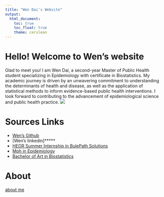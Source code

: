 ```yaml
---
title: "Wen Dai's Website"
output: 
  html_document:
    toc: true
    toc_float: true
    theme: cerulean
---
```


# Hello! Welcome to Wen's website
Glad to meet you! I am Wen Dai, a second-year Master of Public Health student specializing in Epidemiology with certificate in Biostatistics. My academic journey is driven by an unwavering commitment to understanding the determinants of health and disease, as well as the application of statistical methods to inform evidence-based public health interventions. I look forward to contributing to the advancement of epidemiological science and public health practice.
![](image/wd1.jpg)

# Sources Links
* [Wen's Github](https://github.com/WenDai-MPH)
* [Wen's linkedin]*****
* [HEOR Summer Internship in BulePath Solutions](https://www.bluepathsolutions.com/health-economics-outcomes-research/)
* [Mph in Epidemiology](http://www.publichealth.columbia.edu/academics/degrees/master-public-health/columbia-mph/epidemiology)
* [Bachelor of Art in Biostatistics](https://statistics.as.virginia.edu)

# About
[about me](about.html)

